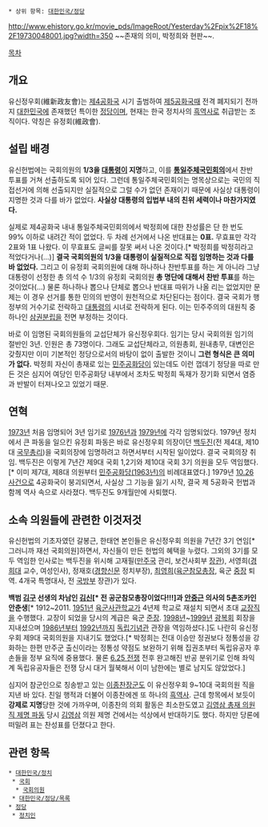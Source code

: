  * 상위 항목: [[대한민국/정당]]
http://www.ehistory.go.kr/movie_pds/ImageRoot/Yesterday%2Fpix%2F18%2F19730048001.jpg?width=350
~~존재의 의미, 박정희와 현판~~. 

[[목차]]

== 개요 ==
유신정우회(維新政友會)는 [[제4공화국]] 시기 출범하여 [[제5공화국]]때 전격 폐지되기 전까지 [[대한민국]]에 존재했던 특이한 [[정당]]이며, 현재는 한국 정치사의 [[흑역사]]로 취급받는 조직이다. 약칭은 유정회(維政會).

== 설립 배경 ==
유신헌법에는 국회의원의 '''1/3을 [[대통령]]이 지명'''하고, 이를 '''[[통일주체국민회의]]'''에서 찬반 투표를 거쳐 선출하도록 되어 있다. 그런데 통일주체국민회의는 명목상으로는 국민의 직접선거에 의해 선출되지만 실질적으로 그럴 수가 없던 존재이기 때문에 사실상 대통령이 지명한 것과 다를 바가 없었다. '''사실상 대통령의 입법부 내의 친위 세력이나 마찬가지였다.'''

실제로 제4공화국 내내 통일주체국민회의에서 박정희에 대한 찬성률은 단 한 번도 99% 이하로 내려간 적이 없었다. 두 차례 선거에서 나온 반대표는 '''0표.''' 무효표만 각각 2표와 1표 나왔다. 이 무효표도 글씨를 잘못 써서 나온 것이다.[* 박정희를 박정히라고 적었다거나(...)] '''결국 국회의원의 1/3을 대통령이 실질적으로 직접 임명하는 것과 다를 바 없었다.''' 그리고 이 유정회 국회의원에 대해 하나하나 찬반투표를 하는 게 아니라 그냥 대통령이 선정한 총 의석 수 1/3의 유정회 국회의원 '''총 명단에 대해서 찬반 투표'''를 하는 것이었다(...) 물론 하나하나 뽑으나 단체로 뽑으나 반대표 따위가 나올 리는 없었지만 문제는 이 경우 선거를 통한 민의의 반영이 원천적으로 차단된다는 점이다. 결국 국회가 행정부의 거수기로 전락하고 [[대통령]]의 시녀로 전락하게 된다. 이는 민주주의의 대원칙 중 하나인 [[삼권분립]]을 전면 부정하는 것이다.

바로 이 임명된 국회의원들의 교섭단체가 유신정우회다. 임기는 당시 국회의원 임기의 절반인 3년. 인원은 총 73명이다. 그래도 교섭단체라고, 의원총회, 원내총무, 대변인은 갖췄지만 이미 기본적인 정당으로서의 바탕이 없이 출발한 것이니 '''그런 형식은 큰 의미가 없다.''' 박정희 자신이 총재로 있는 [[민주공화당(1963년)|민주공화당]]이 있는데도 이런 껍데기 정당을 따로 만든 것은 심지어 여당인 민주공화당 내부에서 조차도 박정희 독재가 장기화 되면서 염증과 반발이 터져나오고 있었기 때문.

== 연혁 ==
[[1973년]] 처음 임명되어 3년 임기로 [[1976년]]과 [[1979년]]에 각각 임명되었다. 1979년 정치에서 큰 파동을 일으킨 유정회 파동은 바로 유신정우회 의장이던 [[백두진]](전 제4대, 제10대 [[국무총리]])을 국회의장에 임명하려고 하면서부터 시작된 일이었다. 결국 국회의장 취임. 백두진은 이렇게 7년간 제9대 국회 1,2기와 제10대 국회 3기 의원을 모두 역임했다.[* 이미 제7대, 제8대 의원부터 [[민주공화당(1963년)]]의 비례대표였다.] 1979년 [[10.26 사건]]으로 4공화국이 붕괴되면서, 사실상 그 기능을 잃기 시작, 결국 제 5공화국 헌법과 함께 역사 속으로 사라졌다. 백두진도 9개월만에 사퇴했다.

== 소속 의원들에 관련한 이것저것 ==
유신헌법의 기초자였던 갈봉근, 한태연 본인들은 유신정우회 의원을 7년간 3기 연임[* 그러니까 재선 국회의원]하면서, 자신들이 만든 헌법의 혜택을 누렸다. 그외의 3기를 모두 역임한 인사로는 백두진을 위시해 고재필([[만주국]] 관리, 보건사회부 [[장관]]), 서영희([[경희대]] 교수, 여성인사), 정재호([[경향신문]] 정치부장), [[최영희]]([[육군참모총장]], 육군 [[중장]] 퇴역. 4개국 특명대사, 전 [[국방부]] 장관)가 있다.

'''백범 [[김구]] 선생의 차남인 [[김신]][* 전 공군참모총장이었다!!!]과 [[안중근]] 의사의 5촌조카인 안춘생'''[* 1912~2011. [[1951년]] [[육군사관학교]]가 4년제 학교로 재설치 되면서 초대 [[교장]]직을 수행했다. 교장이 되었을 당시의 계급은 육군 [[준장]]. [[1998년]]~[[1999년]] [[광복회]] 회장을 지내셨으며 [[1986년]]부터 [[1992년]]까지 [[독립기념관]] 관장을 역임하셨다.]도 나란히 유신정우회 제9대 국회의원을 지내기도 했었다.[* 박정희는 전대 이승만 정권보다 정통성을 강화하는 한편 만주군 출신이라는 정통성 약점도 보완하기 위해 집권초부터 독립유공자 후손들을 정부 요직에 중용했다. 물론 [[6.25 전쟁]] 전후 완고해진 반공 분위기로 인해 좌익계 독립유공자들은 전쟁 당시 대거 월북해서 이미 남한에는 별로 남지도 않았었다.]

심지어 참군인으로 칭송받고 있는 [[이종찬]]장군도 이 유신정우회 9~10대 국회의원 직을 지낸 바 있다. 친일 행적과 더불어 이종찬에겐 또 하나의 [[흑역사]]. 근데 항목에서 보듯이 '''강제로 지명'''당한 것에 가까우며, 이종찬의 의회 활동은 최소한도였고 [[김영삼 총재 의원직 제명 파동]] 당시 [[김영삼]] 의원 제명 건에서는 석상에서 반대하기도 했다. 하지만 당론에 떠밀려 표는 찬성표를 던졌다고 한다.

== 관련 항목 ==
 * [[대한민국/정치]]
  * [[국회]]
   * [[국회의원]]
  * [[대한민국/정당/목록]]
 * [[정당]]
  * [[정치인]]
